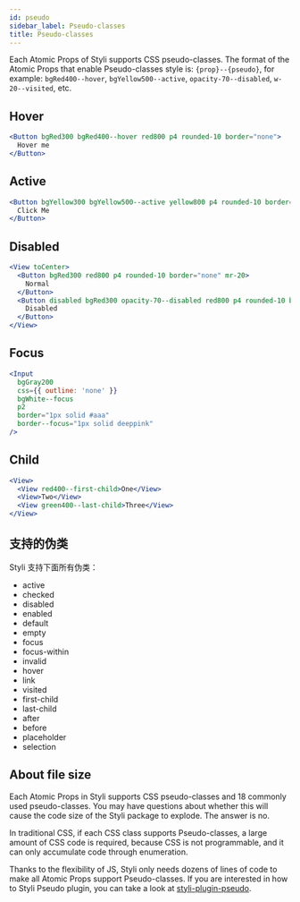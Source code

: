 ```yaml
---
id: pseudo
sidebar_label: Pseudo-classes
title: Pseudo-classes
---
```


Each Atomic Props of Styli supports CSS pseudo-classes. The format of the Atomic Props that enable Pseudo-classes style is: `{prop}--{pseudo}`, for example: `bgRed400--hover`, `bgYellow500--active`, `opacity-70--disabled`, `w-20--visited`, etc.

## Hover

```jsx live
<Button bgRed300 bgRed400--hover red800 p4 rounded-10 border="none">
  Hover me
</Button>
```

## Active

```jsx live
<Button bgYellow300 bgYellow500--active yellow800 p4 rounded-10 border="none">
  Click Me
</Button>
```

## Disabled

```jsx live
<View toCenter>
  <Button bgRed300 red800 p4 rounded-10 border="none" mr-20>
    Normal
  </Button>
  <Button disabled bgRed300 opacity-70--disabled red800 p4 rounded-10 border="none">
    Disabled
  </Button>
</View>
```

## Focus

```jsx live
<Input
  bgGray200
  css={{ outline: 'none' }}
  bgWhite--focus
  p2
  border="1px solid #aaa"
  border--focus="1px solid deeppink"
/>
```

## Child

```jsx live
<View>
  <View red400--first-child>One</View>
  <View>Two</View>
  <View green400--last-child>Three</View>
</View>
```

## 支持的伪类

Styli 支持下面所有伪类：

- active
- checked
- disabled
- enabled
- default
- empty
- focus
- focus-within
- invalid
- hover
- link
- visited
- first-child
- last-child
- after
- before
- placeholder
- selection

## About file size

Each Atomic Props in Styli supports CSS pseudo-classes and 18 commonly used pseudo-classes. You may have questions about whether this will cause the code size of the Styli package to explode. The answer is no.

In traditional CSS, if each CSS class supports Pseudo-classes, a large amount of CSS code is required, because CSS is not programmable, and it can only accumulate code through enumeration.

Thanks to the flexibility of JS, Styli only needs dozens of lines of code to make all Atomic Props support Pseudo-classes. If you are interested in how to Styli Pseudo plugin, you can take a look at [styli-plugin-pseudo](https://github.com/forsigner/styli/blob/master/packages/styli-plugin-pseudo/src/index.ts).
